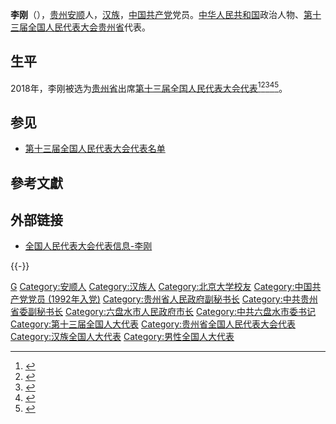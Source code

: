 {{Infobox person
|name=李刚
|birth_date={{birth year and age|1972|8}}
|ancestor=[[贵州|贵州]][[安顺|安顺]]
|nationality={{PRC}}
|title=[[全国人大代表|全国人大代表]]
|ethnicity=[[汉族|汉族]]
|gender=男
|party={{cpc}}
|website=[http://210.82.31.1:8084/delegate/viewDelegate.action?dbid=132264 全国人大代表数据库]
}}
'''李刚'''（{{bd|1972年|8月||catIdx=Li李}}），[[贵州|贵州]][[安顺|安顺]]人，[[汉族|汉族]]，[[中国共产党|中国共产党]]党员。[[中华人民共和国|中华人民共和国]]政治人物、[[第十三届全国人民代表大会|第十三届全国人民代表大会]][[贵州省|贵州省]]代表{{refnest|{{Cite web|url=http://210.82.31.1:8084/delegate/viewDelegate.action?dbid=132264|title=全国人民代表大会代表信息-李刚|accessdate=2020-03-16|work=中国人大网}}}}。

==生平==
2018年，李刚被选为[[贵州省|贵州省]]出席[[第十三届全国人民代表大会|第十三届全国人民代表大会]][[第十三届全国人民代表大会代表|代表]]<ref>{{Cite web|title=中华人民共和国第十三届全国人民代表大会代表名单|url=http://www.gov.cn/xinwen/2018-02/24/content_5268538.htm|accessdate=2020-03-16|work=中国政府网|archive-date=2020-02-28|archive-url=https://web.archive.org/web/20200228133636/http://www.gov.cn/xinwen/2018-02/24/content_5268538.htm|dead-url=no}}</ref><ref>{{Cite web|title=（受权发布）中华人民共和国第十三届全国人民代表大会代表名单-中新网|url=http://www.chinanews.com/gn/2018/02-25/8453959.shtml|accessdate=2021-02-19|work=[[中国新闻网|中国新闻网]]|archive-date=2018-02-27|archive-url=https://web.archive.org/web/20180227031724/http://www.chinanews.com/gn/2018/02-25/8453959.shtml|dead-url=no}}</ref><ref>{{cite web | title=中华人民共和国第十三届全国人民代表大会代表名单 | website=[[光明网_(中国)|光明网]] | date=2018-02-25 | url=https://news.gmw.cn/2018-02/25/content_27792557.htm | language=zh | access-date=2021-02-19 | archive-date=2021-10-19 | archive-url=https://web.archive.org/web/20211019124618/https://news.gmw.cn/2018-02/25/content_27792557.htm | dead-url=no }}</ref><ref>{{cite web | title=第十三届全国人民代表大会代表名单（2980名） | website=[[澎湃新闻|澎湃新闻]]-The Paper | url=https://www.thepaper.cn/newsDetail_forward_2008905 | language=zh | access-date=2021-02-19 | archive-date=2018-03-23 | archive-url=https://web.archive.org/web/20180323190049/https://www.thepaper.cn/newsDetail_forward_2008905 | dead-url=no }}</ref><ref>{{cite web | title=中华人民共和国第十三届全国人民代表大会代表名单 | website=[[中国网|中国网]] | date=2018-02-25 | url=http://news.china.com.cn/2018-02/25/content_50599587.htm | language=zh | access-date=2021-02-19 | archive-date=2021-02-21 | archive-url=https://web.archive.org/web/20210221201146/http://news.china.com.cn/2018-02/25/content_50599587.htm | dead-url=no }}</ref>。

==参见==
* [[第十三届全国人民代表大会代表名单|第十三届全国人民代表大会代表名单]]

==參考文獻==
{{reflist}}

==外部链接==
{{Portal|中国|政治}}
* [http://210.82.31.1:8084/delegate/viewDelegate.action?dbid=132264 全国人民代表大会代表信息-李刚]

{{-}}
{{start box}}
{{s-ppo|cpc}}
{{s-before|[[王忠_(1963年)|王忠]]}}
{{s-title|[[中国共产党六盘水市委员会|中国共产党六盘水市委员会]]书记|2021年3月－}}
{{s-inc}}
{{s-gov|prc}}
{{s-before|[[周荣_(1963年)|周荣]]}}
{{s-title|[[六盘水市人民政府|六盘水市人民政府]]市长|2017年1月－2021年3月}}
{{s-after|[[张定超|张定超]]}}
{{end box}}

{{DEFAULTSORT:Li李}}
[[Category:李姓|G]]
[[Category:安顺人|Category:安顺人]]
[[Category:汉族人|Category:汉族人]]
[[Category:北京大学校友|Category:北京大学校友]]
[[Category:中国共产党党员_(1992年入党)|Category:中国共产党党员 (1992年入党)]]
[[Category:贵州省人民政府副秘书长|Category:贵州省人民政府副秘书长]]
[[Category:中共贵州省委副秘书长|Category:中共贵州省委副秘书长]]
[[Category:六盘水市人民政府市长|Category:六盘水市人民政府市长]]
[[Category:中共六盘水市委书记|Category:中共六盘水市委书记]]
[[Category:第十三届全国人大代表|Category:第十三届全国人大代表]]
[[Category:贵州省全国人民代表大会代表|Category:贵州省全国人民代表大会代表]]
[[Category:汉族全国人大代表|Category:汉族全国人大代表]]
[[Category:男性全国人大代表|Category:男性全国人大代表]]